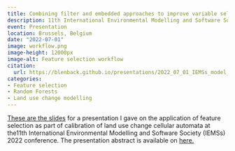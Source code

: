 ```yaml
---
title: Combining filter and embedded approaches to improve variable selection in land use change Cellular Automata models                      
description: 11th International Environmental Modelling and Software Society conference.                                         
event: Presentation
location: Brussels, Belgium
date: "2022-07-01"
image: workflow.png
image-height: 12000px
image-alt: Feature selection workflow
citation:
  url: https://blenback.github.io/presentations/2022_07_01_IEMSs_model_pres
categories:
- Feature selection
- Random Forests
- Land use change modelling
---
```


[These are the slides](modelling_pres.pdf) for a presentation I gave on the application of feature selection as part of calibration of land use change cellular automata at the11th International Environmental Modelling and Software Society (IEMSs) 2022 conference. The presentation abstract is available on [here.](https://www.researchgate.net/publication/361951375_Combining_filter_and_embedded_approaches_to_improve_variable_selection_in_land_use_change_Cellular_Automata_models_using_Random_Forests)
